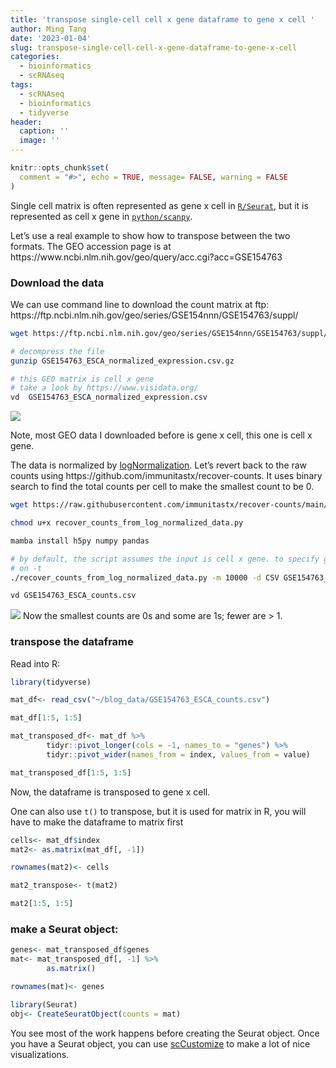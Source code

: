 ```yaml
---
title: 'transpose single-cell cell x gene dataframe to gene x cell '
author: Ming Tang
date: '2023-01-04'
slug: transpose-single-cell-cell-x-gene-dataframe-to-gene-x-cell
categories:
  - bioinformatics
  - scRNAseq
tags:
  - scRNAseq
  - bioinformatics
  - tidyverse
header:
  caption: ''
  image: ''
---
```


```r
knitr::opts_chunk$set(
  comment = "#>", echo = TRUE, message= FALSE, warning = FALSE
)
```


Single cell matrix is often represented as gene x cell in [`R/Seurat`](https://satijalab.org/seurat/), but it is represented as cell x gene in [`python/scanpy`](https://scanpy.readthedocs.io/en/stable/).

Let's use a real example to show how to transpose between the two formats.
The GEO accession page is at https://www.ncbi.nlm.nih.gov/geo/query/acc.cgi?acc=GSE154763


### Download the data 

We can use command line to download the count matrix at ftp: https://ftp.ncbi.nlm.nih.gov/geo/series/GSE154nnn/GSE154763/suppl/

```bash
wget https://ftp.ncbi.nlm.nih.gov/geo/series/GSE154nnn/GSE154763/suppl/GSE154763_ESCA_normalized_expression.csv.gz -O ~/blog_data/GSE154763_ESCA_normalized_expression.csv.gz

# decompress the file
gunzip GSE154763_ESCA_normalized_expression.csv.gz

# this GEO matrix is cell x gene
# take a look by https://www.visidata.org/
vd  GSE154763_ESCA_normalized_expression.csv
```

![](/img/vd_example.png)

Note, most GEO data I downloaded before is gene x cell, this one is cell x gene.

The data is normalized by [logNormalization](https://satijalab.org/seurat/reference/lognormalize). Let's revert back to the raw counts using https://github.com/immunitastx/recover-counts. It uses binary search to find the total counts per cell to make the smallest count to be 0.

```bash
wget https://raw.githubusercontent.com/immunitastx/recover-counts/main/recover_counts_from_log_normalized_data.py

chmod u+x recover_counts_from_log_normalized_data.py

mamba install h5py numpy pandas

# by default, the script assumes the input is cell x gene. to specify gene x cell, turn
# on -t
./recover_counts_from_log_normalized_data.py -m 10000 -d CSV GSE154763_ESCA_normalized_expression.csv -o GSE154763_ESCA_counts.csv

vd GSE154763_ESCA_counts.csv
```

![](/img/vd_example2.png)
Now the smallest counts are 0s and some are 1s; fewer are > 1.


### transpose the dataframe


Read into R:

```r
library(tidyverse)

mat_df<- read_csv("~/blog_data/GSE154763_ESCA_counts.csv")

mat_df[1:5, 1:5]

mat_transposed_df<- mat_df %>%
        tidyr::pivot_longer(cols = -1, names_to = "genes") %>% 
        tidyr::pivot_wider(names_from = index, values_from = value)

mat_transposed_df[1:5, 1:5]
```
Now, the dataframe is transposed to gene x cell.

One can also use `t()` to transpose, but it is used for matrix in R, you will have to make the 
dataframe to matrix first

```r
cells<- mat_df$index
mat2<- as.matrix(mat_df[, -1])

rownames(mat2)<- cells

mat2_transpose<- t(mat2)

mat2[1:5, 1:5]
```

### make a Seurat object:

```r

genes<- mat_transposed_df$genes
mat<- mat_transposed_df[, -1] %>%
        as.matrix()

rownames(mat)<- genes

library(Seurat)
obj<- CreateSeuratObject(counts = mat)
```

You see most of the work happens before creating the Seurat object. Once you have a Seurat object,
you can use [scCustomize](https://samuel-marsh.github.io/scCustomize/) to make a lot of nice visualizations.


